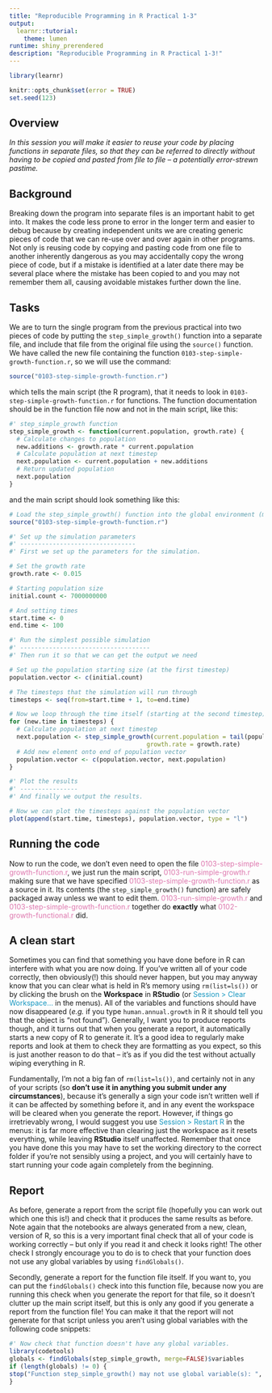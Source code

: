 ```yaml
---
title: "Reproducible Programming in R Practical 1-3"
output:
  learnr::tutorial:
    theme: lumen
runtime: shiny_prerendered
description: "Reproducible Programming in R Practical 1-3!"
---
```


```r
library(learnr)

knitr::opts_chunk$set(error = TRUE)
set.seed(123)
```

## Overview
*In this session you will make it easier to reuse your code by placing functions in separate files, so that they can be referred to directly without having to be copied and pasted from file to file – a potentially error-strewn pastime.*

## Background

Breaking down the program into separate files is an important habit to get into. 
It makes the code less prone to error in the longer term and easier to debug 
because by creating independent units we are creating generic pieces of code 
that we can re-use over and over again in other programs. Not only is reusing 
code by copying and pasting code from one file to another inherently dangerous 
as you may accidentally copy the wrong piece of code, but if a mistake is 
identified at a later date there may be several place where the mistake has been 
copied to and you may not remember them all, causing avoidable mistakes further 
down the line.

## Tasks

We are to turn the single program from the previous practical into two pieces of 
code by putting the `step_simple_growth()` function into a separate file, and 
include that file from the original file using the `source()` function. We have
called the new file containing the function 
`0103-step-simple-growth-function.r`, so we will use the command:

```r
source("0103-step-simple-growth-function.r")
``` 

which tells the main script (the R program), that it needs to look in 
`0103-step-simple-growth-function.r` for functions. The function documentation 
should be in the function file now and not in the main script, like this:

```r
#' step_simple_growth function
step_simple_growth <- function(current.population, growth.rate) {
  # Calculate changes to population
  new.additions <- growth.rate * current.population
  # Calculate population at next timestep
  next.population <- current.population + new.additions
  # Return updated population
  next.population
}
```

and the main script should look something like this:

```r
# Load the step_simple_growth() function into the global environment (my workspace)
source("0103-step-simple-growth-function.r")

#' Set up the simulation parameters
#' --------------------------------
#' First we set up the parameters for the simulation.

# Set the growth rate
growth.rate <- 0.015

# Starting population size
initial.count <- 7000000000

# And setting times
start.time <- 0
end.time <- 100

#' Run the simplest possible simulation
#' ------------------------------------
#' Then run it so that we can get the output we need

# Set up the population starting size (at the first timestep)
population.vector <- c(initial.count)

# The timesteps that the simulation will run through
timesteps <- seq(from=start.time + 1, to=end.time)

# Now we loop through the time itself (starting at the second timestep)
for (new.time in timesteps) {
  # Calculate population at next timestep
  next.population <- step_simple_growth(current.population = tail(population.vector, 1), 
                                      growth.rate = growth.rate)
  # Add new element onto end of population vector
  population.vector <- c(population.vector, next.population)
}

#' Plot the results
#' ----------------
#' And finally we output the results.

# Now we can plot the timesteps against the population vector
plot(append(start.time, timesteps), population.vector, type = "l")
```

## Running the code

Now to run the code, we don’t even need to open the file 
<span style="color: #de77ae;">0103-step-simple-growth-function.r</span>, 
we just run the main script,
<span style="color: #de77ae;">0103-run-simple-growth.r</span> making sure that 
we have specified 
<span style="color: #de77ae;">0103-step-simple-growth-function.r</span> as a 
source in it. Its contents (the `step_simple_growth()` function) are safely 
packaged away unless we want to edit them. 
<span style="color: #de77ae;">0103-run-simple-growth.r</span> and 
<span style="color: #de77ae;">0103-step-simple-growth-function.r</span>
together do **exactly** what 
<span style="color: #de77ae;">0102-growth-functional.r</span> did. 

## A clean start

Sometimes you can find that something you have done before in R can interfere 
with what you are now doing. If you’ve written all of your code correctly, then 
obviously(!) this should never happen, but you may anyway know that you can 
clear what is held in R’s memory using `rm(list=ls())` or by clicking the brush 
on the **Workspace** in **RStudio** (or <span style="color: #1697C0;">Session > Clear Workspace...</span> in the menus). All 
of the variables and functions should have now disappeared (*e.g.* if you type 
`human.annual.growth` in R it should tell you that the object is “not found”). 
Generally, I want you to produce reports though, and it turns out that when you 
generate a report, it automatically starts a new copy of R to generate it. It’s 
a good idea to regularly make reports and look at them to check they are 
formatting as you expect, so this is just another reason to do that – it’s as if 
you did the test without actually wiping everything in R.

Fundamentally, I’m not a big fan of `rm(list=ls())`, and certainly not in any of 
your scripts (so 
**don’t use it in anything you submit under any circumstances**), because it’s 
generally a sign your code isn’t written well if it can be affected by something 
before it, and in any event the workspace will be cleared when you generate the 
report. However, if things go irretrievably wrong, I would suggest you use 
<span style="color: #1697C0;">Session > Restart R</span> in the menus: it is far 
more effective than clearing just the workspace as it resets everything, while 
leaving **RStudio** itself unaffected. Remember that once you have done this you may 
have to set the working directory to the correct folder if you’re not sensibly 
using a project, and you will certainly have to start running your code again 
completely from the beginning.

## Report

As before, generate a report from the script file (hopefully you can work out 
which one this is!) and check that it produces the same results as before. Note 
again that the notebooks are always generated from a new, clean, version of R, 
so this is a very important final check that all of your code is working 
correctly – but only if you read it and check it looks right! The other check I 
strongly encourage you to do is to check that your function does not use any 
global variables by using `findGlobals()`.

Secondly, generate a report for the function file itself. If you want to, you 
can put the `findGlobals()` check into this function file, because now you are 
running this check when you generate the report for that file, so it doesn’t 
clutter up the main script itself, but this is only any good if you generate a 
report from the function file! You can make it that the report will not generate 
for that script unless you aren’t using global variables with the following code 
snippets:

```r
#' Now check that function doesn't have any global variables.
library(codetools)
globals <- findGlobals(step_simple_growth, merge=FALSE)$variables 
if (length(globals) != 0) {
stop("Function step_simple_growth() may not use global variable(s): ", globals)
}
```
